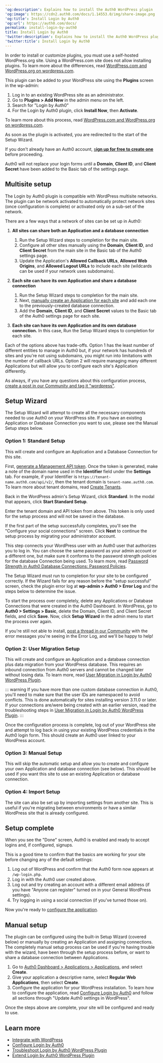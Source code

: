 ---
'og:description': Explains how to install the Auth0 WordPress plugin
'og:image': https://cdn2.auth0.com/docs/1.14553.0/img/share-image.png
'og:title': Install Login by Auth0
'og:url': https://auth0.com/docs/
permalink: install-login-by-auth0
title: Install Login by Auth0
'twitter:description': Explains how to install the Auth0 WordPress plugin
'twitter:title': Install Login by Auth0
---
<Callout icon="file-lines" color="#0EA5E9" iconType="regular">

In order to install or customize plugins, you must use a self-hosted WordPress.org site. Using a WordPress.com site does not allow installing plugins. To learn more about the differences, read [WordPress.com and WordPress.org on wordpress.com](https://wordpress.com/support/com-vs-org/).

</Callout>

This plugin can be added to your WordPress site using the **Plugins** screen in the wp-admin:

1. Log in to an existing WordPress site as an administrator.
2. Go to **Plugins > Add New** in the admin menu on the left.
3. Search for "Login by Auth0"
4. For the Login by Auth0 plugin, click **Install Now**, then **Activate**.

To learn more about this process, read [WordPress.com and WordPress.org on wordpress.com](https://wordpress.com/support/com-vs-org/).

As soon as the plugin is activated, you are redirected to the start of the Setup Wizard.

If you don't already have an Auth0 account, [s**ign up for free to create one**](https://auth0.com/signup) before proceeding.

<Callout icon="file-lines" color="#0EA5E9" iconType="regular">

Auth0 will not replace your login forms until a **Domain**, **Client ID**, and **Client Secret** have been added to the Basic tab of the settings page.

</Callout>

## Multisite setup

The Login by Auth0 plugin is compatible with WordPress multisite networks. The plugin can be network activated to automatically protect network sites (once configuration is complete) or activated only on a sub-set of the network.

There are a few ways that a network of sites can be set up in Auth0:

1. **All sites can share both an Application and a database connection**

   1. Run the Setup Wizard steps to completion for the main site.
   2. Configure all other sites manually using the **Domain**, **Client ID**, and **Client Secret** from the main site in the Basic tab of the Auth0 settings page.
   3. Update the Application's **Allowed Callback URLs**, **Allowed Web Origins**, and **Allowed Logout URLs** to include each site (wildcards can be used if your network uses subdomains).
2. **Each site can have its own Application and share a database connection**

   1. Run the Setup Wizard steps to completion for the main site.
   2. Next, [manually create an Application for each site](/docs/customize/integrations/cms/wordpress-plugin/configure-login-by-auth0) and add each one to the previously-created database connection.
   3. Add the **Domain**, **Client ID**, and **Client Secret** values to the Basic tab of the Auth0 settings page for each site.
3. **Each site can have its own Application and its own database connection.** In this case, Run the Setup Wizard steps to completion for each site.

Each of the options above has trade-offs. Option 1 has the least number of different entities to manage in Auth0 but, if your network has hundreds of sites and you're not using subdomains, you might run into limitations with the number of callback URLs. Option 2 will require managing many different Applications but will allow you to configure each site's Application differently.

As always, if you have any questions about this configuration process, [create a post in our Community and tag it "wordpress"](https://community.auth0.com/tags/wordpress).

## Setup Wizard

The Setup Wizard will attempt to create all the necessary components needed to use Auth0 on your WordPress site. If you have an existing Application or Database Connection you want to use, please see the Manual Setup steps below.

### Option 1: Standard Setup

This will create and configure an Application and a Database Connection for this site.

First, [generate a Management API token](https://auth0.com/docs/api/management/v2/get-access-tokens-for-test#get-access-tokens-manually). Once the token is generated, make a note of the domain name used in the **Identifier** field under the **Settings** tab. For example, if your Identifier is `https://tenant-name.auth0.com/api/v2/`, then the tenant domain is `tenant-name.auth0.com`. To learn more about tenant domains, read [Create Tenants](/docs/get-started/auth0-overview/create-tenants).

Back in the WordPress admin's Setup Wizard, click **Standard**. In the modal that appears, click **Start Standard Setup**.

Enter the tenant domain and API token from above. This token is only used for the setup process and will not be saved in the database.

If the first part of the setup successfully completes, you'll see the "Configure your social connections" screen. Click **Next** to continue the setup process by migrating your administrator account.

This step connects your WordPress user with an Auth0 user that authorizes you to log in. You can choose the same password as your admin account or a different one, but make sure it conforms to the password strength policies for the database Connection being used. To learn more, read [Password Strength in Auth0 Database Connections: Password Policies](/docs/authenticate/identity-providers/database/password-strength#password-policies).

The Setup Wizard must run to completion for your site to be configured correctly. If the Wizard fails for any reason before the "setup successful" screen, check the plugin error log at **wp-admin > Auth0 > Error Log** and the steps below to determine the issue.

To start the process over completely, delete any Applications or Database Connections that were created in the <Tooltip tip="Auth0 Dashboard: Auth0's main product to configure your services." cta="View Glossary" href="/docs/glossary?term=Auth0+Dashboard">Auth0 Dashboard</Tooltip>. In WordPress, go to **Auth0 > Settings > Basic**, delete the Domain, <Tooltip tip="Client Secret: Secret used by a client (application) to authenticate with the Authorization Server; it should be known to only the client and the Authorization Server and must be sufficiently random to not be guessable." cta="View Glossary" href="/docs/glossary?term=Client+ID">Client ID</Tooltip>, and <Tooltip tip="Client ID: Identification value given to your registered resource from Auth0." cta="View Glossary" href="/docs/glossary?term=Client+Secret">Client Secret</Tooltip> fields, and click **Save**. Now, click **Setup Wizard** in the admin menu to start the process over again.

If you're still not able to install, [post a thread in our Community](https://community.auth0.com/tags/wordpress) with the error messages you're seeing in the Error Log, and we'll be happy to help!

### Option 2: User Migration Setup

This will create and configure an Application and a database connection plus data migration from your WordPress database. This requires an inbound connection from Auth0 servers and cannot be changed later without losing data. To learn more, read [User Migration in Login by Auth0 WordPress Plugin](/docs/customize/integrations/cms/wordpress-plugin/user-migration-in-login-by-auth0).

::: warning
If you have more than one custom database connection in Auth0, you'll need to make sure that the user IDs are namespaced to avoid conflicts. This is done automatically for sites installing version 3.11.0 or later. If your connections are/were being created with an earlier version, read the troubleshooting steps in [User Migration in Login by Auth0 WordPress Plugin](/docs/customize/integrations/cms/wordpress-plugin/user-migration-in-login-by-auth0).
:::

Once the configuration process is complete, log out of your WordPress site and attempt to log back in using your existing WordPress credentials in the Auth0 login form. This should create an Auth0 user linked to your WordPress account.

### Option 3: Manual Setup

This will skip the automatic setup and allow you to create and configure your own Application and database connection (see below). This should be used if you want this site to use an existing Application or database connection.

### Option 4: Import Setup

The site can also be set up by importing settings from another site. This is useful if you're migrating between environments or have a similar WordPress site that is already configured.

## Setup complete

When you see the "Done" screen, Auth0 is enabled and ready to accept logins and, if configured, signups.

This is a good time to confirm that the basics are working for your site before changing any of the default settings:

1. Log out of WordPress and confirm that the Auth0 form now appears at `/wp-login.php`.
2. Log in with the Auth0 user created above.
3. Log out and try creating an account with a different email address (if you have "Anyone can register" turned on in your General WordPress settings).
4. Try logging in using a social connection (if you've turned those on).

Now you're ready to [configure the application](/docs/customize/integrations/cms/wordpress-plugin/configure-login-by-auth0).

## Manual setup

The plugin can be configured using the built-in Setup Wizard (covered below) or manually by creating an Application and assigning connections. The completely manual setup process can be used if you're having trouble with the wizard, have been through the setup process before, or want to share a database connection between Applications.

1. Go to [Auth0 Dashboard > Applications > Applications](https://manage.auth0.com/#), and select **Create**.
2. Give your application a descriptive name, select **Regular Web Applications**, then select **Create**.
3. Configure the application for your WordPress installation. To learn how to configure the application, read [Configure Login by Auth0](/docs/customize/integrations/cms/wordpress-plugin/configure-login-by-auth0) and follow all sections through "Update Auth0 settings in WordPress".

Once the steps above are complete, your site will be configured and ready to use.

## Learn more

* [Integrate with WordPress](/docs/customize/integrations/cms/wordpress-plugin/integrate-with-wordpress)
* [Configure Login by Auth0](/docs/customize/integrations/cms/wordpress-plugin/configure-login-by-auth0)
* [Troubleshoot Login by Auth0 WordPress Plugin](/docs/customize/integrations/cms/wordpress-plugin/troubleshoot-login-by-auth0)
* [Extend Login by Auth0 WordPress Plugin](/docs/customize/integrations/cms/wordpress-plugin/extend-login-by-auth0)